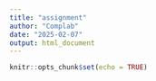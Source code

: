 ```yaml
---
title: "assignment"
author: "Complab"
date: "2025-02-07"
output: html_document
---
```


```r
knitr::opts_chunk$set(echo = TRUE)
```



```r

```

